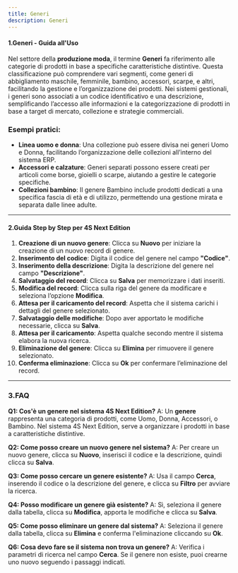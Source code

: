 ```yaml
---
title: Generi
description: Generi
---
```


#### 1.Generi - Guida all'Uso

Nel settore della **produzione moda**, il termine **Generi** fa riferimento alle categorie di prodotti in base a specifiche caratteristiche distintive. Questa classificazione può comprendere vari segmenti, come generi di abbigliamento maschile, femminile, bambino, accessori, scarpe, e altri, facilitando la gestione e l’organizzazione dei prodotti. Nei sistemi gestionali, i generi sono associati a un codice identificativo e una descrizione, semplificando l’accesso alle informazioni e la categorizzazione di prodotti in base a target di mercato, collezione e strategie commerciali.

### Esempi pratici:

* **Linea uomo e donna**: Una collezione può essere divisa nei generi Uomo e Donna, facilitando l’organizzazione delle collezioni all’interno del sistema ERP.
* **Accessori e calzature**: Generi separati possono essere creati per articoli come borse, gioielli o scarpe, aiutando a gestire le categorie specifiche.
* **Collezioni bambino**: Il genere Bambino include prodotti dedicati a una specifica fascia di età e di utilizzo, permettendo una gestione mirata e separata dalle linee adulte.

***

#### 2.Guida Step by Step per 4S Next Edition

1. **Creazione di un nuovo genere**: Clicca su **Nuovo** per iniziare la creazione di un nuovo record di genere.
2. **Inserimento del codice**: Digita il codice del genere nel campo **"Codice"**.
3. **Inserimento della descrizione**: Digita la descrizione del genere nel campo **"Descrizione"**.
4. **Salvataggio del record**: Clicca su **Salva** per memorizzare i dati inseriti.
5. **Modifica del record**: Clicca sulla riga del genere da modificare e seleziona l’opzione **Modifica**.
6. **Attesa per il caricamento del record**: Aspetta che il sistema carichi i dettagli del genere selezionato.
7. **Salvataggio delle modifiche**: Dopo aver apportato le modifiche necessarie, clicca su **Salva**.
8. **Attesa per il caricamento**: Aspetta qualche secondo mentre il sistema elabora la nuova ricerca.
9. **Eliminazione del genere**: Clicca su **Elimina** per rimuovere il genere selezionato.
10. **Conferma eliminazione**: Clicca su **Ok** per confermare l’eliminazione del record.

***

### 3.FAQ&#x20;

**Q1: Cos'è un genere nel sistema 4S Next Edition?**
A: Un **genere** rappresenta una categoria di prodotti, come Uomo, Donna, Accessori, o Bambino. Nel sistema 4S Next Edition, serve a organizzare i prodotti in base a caratteristiche distintive.

**Q2: Come posso creare un nuovo genere nel sistema?**
A: Per creare un nuovo genere, clicca su **Nuovo**, inserisci il codice e la descrizione, quindi clicca su **Salva**.

**Q3: Come posso cercare un genere esistente?**
A: Usa il campo **Cerca**, inserendo il codice o la descrizione del genere, e clicca su **Filtro** per avviare la ricerca.

**Q4: Posso modificare un genere già esistente?**
A: Sì, seleziona il genere dalla tabella, clicca su **Modifica**, apporta le modifiche e clicca su **Salva**.

**Q5: Come posso eliminare un genere dal sistema?**
A: Seleziona il genere dalla tabella, clicca su **Elimina** e conferma l'eliminazione cliccando su **Ok**.

**Q6: Cosa devo fare se il sistema non trova un genere?**
A: Verifica i parametri di ricerca nel campo **Cerca**. Se il genere non esiste, puoi crearne uno nuovo seguendo i passaggi indicati.
